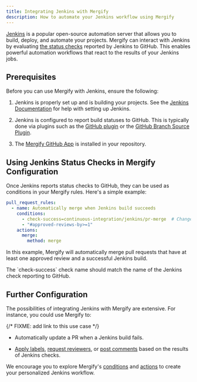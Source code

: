 ```yaml
---
title: Integrating Jenkins with Mergify
description: How to automate your Jenkins workflow using Mergify
---
```



<IntegrationLogo src={jenkinsLogo} />

[Jenkins](https://www.jenkins.io/) is a popular open-source automation server
that allows you to build, deploy, and automate your projects. Mergify can
interact with Jenkins by evaluating [the status
checks](https://docs.github.com/en/pull-requests/collaborating-with-pull-requests/collaborating-on-repositories-with-code-quality-features/about-status-checks)
reported by Jenkins to GitHub. This enables powerful automation workflows that
react to the results of your Jenkins jobs.

## Prerequisites

Before you can use Mergify with Jenkins, ensure the following:

1. Jenkins is properly set up and is building your projects. See the [Jenkins
   Documentation](https://www.jenkins.io/doc/) for help with setting up
   Jenkins.

2. Jenkins is configured to report build statuses to GitHub. This is typically
   done via plugins such as the [GitHub
   plugin](https://plugins.jenkins.io/github/) or the [GitHub Branch Source
   Plugin](https://plugins.jenkins.io/github-branch-source/).

3. The [Mergify GitHub App](/getting-started) is installed in your repository.

## Using Jenkins Status Checks in Mergify Configuration

Once Jenkins reports status checks to GitHub, they can be used as conditions in
your Mergify rules. Here's a simple example:

```yaml
pull_request_rules:
  - name: Automatically merge when Jenkins build succeeds
    conditions:
      - check-success=continuous-integration/jenkins/pr-merge  # Change this to match your Jenkins check name
      - "#approved-reviews-by>=1"
    actions:
      merge:
        method: merge
```

In this example, Mergify will automatically merge pull requests that have at
least one approved review and a successful Jenkins build.

<Info>
  The `check-success` check name should match the name of the Jenkins check
  reporting to GitHub.
</Info>

## Further Configuration

The possibilities of integrating Jenkins with Mergify are extensive. For instance, you could use Mergify to:

{/* FIXME: add link to this use case */}

- Automatically update a PR when a Jenkins build fails.

- [Apply labels](/actions/label), [request
  reviewers](/actions/request_reviews), or [post comments](/actions/comment)
  based on the results of Jenkins checks.


We encourage you to explore Mergify's [conditions](/configuration/actions) and
[actions](/actions/) to create your personalized Jenkins workflow.
